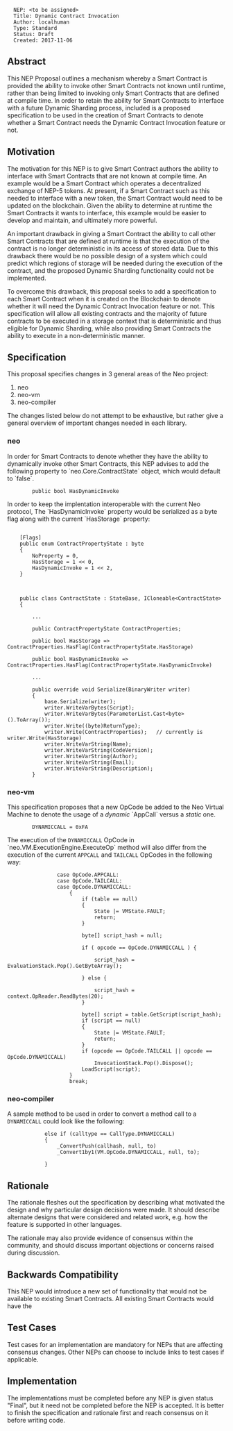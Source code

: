 <pre>
  NEP: <to be assigned>
  Title: Dynamic Contract Invocation
  Author: localhuman
  Type: Standard
  Status: Draft
  Created: 2017-11-06
</pre>

==Abstract==

This NEP Proposal outlines a mechanism whereby a Smart Contract is provided the ability to invoke other Smart Contracts not known until runtime, rather than being limited to invoking only Smart Contracts that are defined at compile time. In order to retain the ability for Smart Contracts to interface with a future Dynamic Sharding process, included is a proposed specification to be used in the creation of Smart Contracts to denote whether a Smart Contract needs the Dynamic Contract Invocation feature or not.

==Motivation==

The motivation for this NEP is to give Smart Contract authors the ability to interface with Smart Contracts that are not known at compile time.  An example would be a Smart Contract which operates a decentralized exchange of NEP-5 tokens. At present, if a Smart Contract such as this needed to interface with a new token, the Smart Contract would need to be updated on the blockchain. Given the ability to determine at runtime the Smart Contracts it wants to interface, this example would be easier to develop and maintain, and ultimately more powerful.

An important drawback in giving a Smart Contract the ability to call other Smart Contracts that are defined at runtime is that the execution of the contract is no longer deterministic in its access of stored data.  Due to this drawback there would be no possible design of a system which could predict which regions of storage will be needed during the execution of the contract, and the proposed Dynamic Sharding functionality could not be implemented.

To overcome this drawback, this proposal seeks to add a specification to each Smart Contract when it is created on the Blockchain to denote whether it will need the Dynamic Contract Invocation feature or not.  This specification will allow all existing contracts and the majority of future contracts to be executed in a storage context that is deterministic and thus eligible for Dynamic Sharding, while also providing Smart Contracts the ability to execute in a non-deterministic manner.  


==Specification==

This proposal specifies changes in 3 general areas of the Neo project:

# neo
# neo-vm
# neo-compiler

The changes listed below do not attempt to be exhaustive, but rather give a general overview of important changes needed in each library.

===neo===

In order for Smart Contracts to denote whether they have the ability to dynamically invoke other Smart Contracts, this NEP advises to add the following property to `neo.Core.ContractState` object, which would default to `false`.

<pre>
        public bool HasDynamicInvoke
</pre>

In order to keep the implentation interoperable with the current Neo protocol, The `HasDynamicInvoke` property would be serialized as a byte flag along with the current `HasStorage` property:

<pre>

    [Flags]
    public enum ContractPropertyState : byte
    {
        NoProperty = 0,
        HasStorage = 1 << 0,
        HasDynamicInvoke = 1 << 2,
    }



    public class ContractState : StateBase, ICloneable<ContractState>
    {

        ...

        public ContractPropertyState ContractProperties;

        public bool HasStorage => ContractProperties.HasFlag(ContractPropertyState.HasStorage)

        public bool HasDynamicInvoke => ContractProperties.HasFlag(ContractPropertyState.HasDynamicInvoke)

        ...

        public override void Serialize(BinaryWriter writer)
        {
            base.Serialize(writer);
            writer.WriteVarBytes(Script);
            writer.WriteVarBytes(ParameterList.Cast<byte>().ToArray());
            writer.Write((byte)ReturnType);
            writer.Write(ContractProperties);   // currently is writer.Write(HasStorage)
            writer.WriteVarString(Name);
            writer.WriteVarString(CodeVersion);
            writer.WriteVarString(Author);
            writer.WriteVarString(Email);
            writer.WriteVarString(Description);
        }
</pre>


===neo-vm===

This specification proposes that a new OpCode be added to the Neo Virtual Machine to denote the usage of a ''dynamic'' `AppCall` versus a ''static'' one.

<pre>
        DYNAMICCALL = 0xFA
</pre>

The execution of the <code>DYNAMICCALL</code> OpCode in `neo.VM.ExecutionEngine.ExecuteOp` method will also differ from the execution of the current <code>APPCALL</code> and <code>TAILCALL</code> OpCodes in the following way:

<pre>
                case OpCode.APPCALL:
                case OpCode.TAILCALL:
                case OpCode.DYNAMICCALL:
                    {
                        if (table == null)
                        {
                            State |= VMState.FAULT;
                            return;
                        }

                        byte[] script_hash = null;

                        if ( opcode == OpCode.DYNAMICCALL ) {

                            script_hash = EvaluationStack.Pop().GetByteArray();

                        } else {

                            script_hash = context.OpReader.ReadBytes(20);
                        }

                        byte[] script = table.GetScript(script_hash);
                        if (script == null)
                        {
                            State |= VMState.FAULT;
                            return;
                        }
                        if (opcode == OpCode.TAILCALL || opcode == OpCode.DYNAMICCALL)
                            InvocationStack.Pop().Dispose();
                        LoadScript(script);
                    }
                    break;
</pre>


===neo-compiler===

A sample method to be used in order to convert a method call to a <code>DYNAMICCALL</code> could look like the following:

<pre>
            else if (calltype == CallType.DYNAMICCALL)
            {
                _ConvertPush(callhash, null, to)
                _Convert1by1(VM.OpCode.DYNAMICCALL, null, to);

            }
</pre>



==Rationale==

The rationale fleshes out the specification by describing what motivated the design and why particular design decisions were made. It should describe alternate designs that were considered and related work, e.g. how the feature is supported in other languages.

The rationale may also provide evidence of consensus within the community, and should discuss important objections or concerns raised during discussion.

==Backwards Compatibility==

This NEP would introduce a new set of functionality that would not be available to existing Smart Contracts. All existing Smart Contracts would have the

==Test Cases==

Test cases for an implementation are mandatory for NEPs that are affecting consensus changes. Other NEPs can choose to include links to test cases if applicable.

==Implementation==

The implementations must be completed before any NEP is given status "Final", but it need not be completed before the NEP is accepted. It is better to finish the specification and rationale first and reach consensus on it before writing code.
